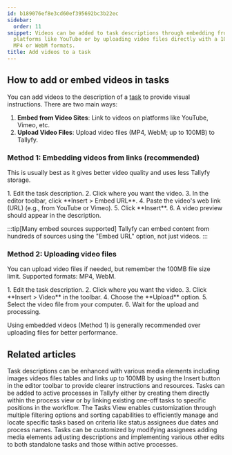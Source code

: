 ```yaml
---
id: b189076ef8e3cd60ef395692bc3b22ec
sidebar:
  order: 11
snippet: Videos can be added to task descriptions through embedding from external
  platforms like YouTube or by uploading video files directly with a 100MB limit in
  MP4 or WebM formats.
title: Add videos to a task
---
```



## How to add or embed videos in tasks

You can add videos to the description of a [task](/products/pro/tracking-and-tasks/tasks/) to provide visual instructions. There are two main ways:

1.  **Embed from Video Sites**: Link to videos on platforms like YouTube, Vimeo, etc.
2.  **Upload Video Files**: Upload video files (MP4, WebM; up to 100MB) to Tallyfy.

### Method 1: Embedding videos from links (recommended)

This is usually best as it gives better video quality and uses less Tallyfy storage.

<Steps>
1. Edit the task description.
2. Click where you want the video.
3. In the editor toolbar, click **Insert > Embed URL**.
4. Paste the video's web link (URL) (e.g., from YouTube or Vimeo).
5. Click **Insert**.
6. A video preview should appear in the description.
</Steps>

:::tip[Many embed sources supported]
Tallyfy can embed content from hundreds of sources using the "Embed URL" option, not just videos.
:::

### Method 2: Uploading video files

You can upload video files if needed, but remember the 100MB file size limit. Supported formats: MP4, WebM.

<Steps>
1. Edit the task description.
2. Click where you want the video.
3. Click **Insert > Video** in the toolbar.
4. Choose the **Upload** option.
5. Select the video file from your computer.
6. Wait for the upload and processing.
</Steps>

Using embedded videos (Method 1) is generally recommended over uploading files for better performance.


## Related articles
<CardGrid>
<LinkTitleCard header="<b>Templates > Insert media</b>" href="/products/pro/documenting/templates/insert-media/" > Task descriptions can be enhanced with various media elements including images videos files tables and links up to 100MB by using the Insert button in the editor toolbar to provide clearer instructions and resources. </LinkTitleCard>
<LinkTitleCard header="<b>Edit Processes > Add tasks to active processes</b>" href="/products/pro/tracking-and-tasks/processes/edit-processes/how-can-i-add-tasks-to-active-processes-on-tallyfy/" > Tasks can be added to active processes in Tallyfy either by creating them directly within the process view or by linking existing one-off tasks to specific positions in the workflow. </LinkTitleCard>
<LinkTitleCard header="<b>Tasks View > Customize the task view</b>" href="/products/pro/tracking-and-tasks/tasks-view/how-can-i-customize-task-views-in-tallyfy/" > The Tasks View enables customization through multiple filtering options and sorting capabilities to efficiently manage and locate specific tasks based on criteria like status assignees due dates and process names. </LinkTitleCard>
<LinkTitleCard header="<b>Tasks > Edit tasks</b>" href="/products/pro/tracking-and-tasks/tasks/edit-task/" > Tasks can be customized by modifying assignees adding media elements adjusting descriptions and implementing various other edits to both standalone tasks and those within active processes. </LinkTitleCard>
</CardGrid>